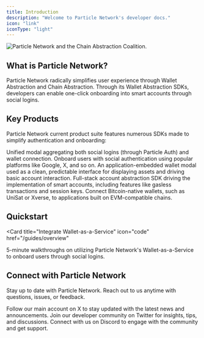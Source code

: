 ```yaml
---
title: Introduction
description: "Welcome to Particle Network's developer docs."
icon: "link"
iconType: "light"
---
```


<Frame>
  <img src="https://static.particle.network/mintlify/images/0.png" alt="Particle Network and the Chain Abstraction Coalition."/>
</Frame>

## What is Particle Network?

Particle Network radically simplifies user experience through Wallet Abstraction and Chain Abstraction. Through its Wallet Abstraction SDKs, developers can enable one-click onboarding into smart accounts through social logins.

## Key Products

Particle Network current product suite features numerous SDKs made to simplify authentication and onboarding:

<CardGroup cols={2}>
  <Card title="Particle Connect" icon="link" href="../api-reference/connect/introduction">
    Unified modal aggregating both social logins (through Particle Auth) and
    wallet connection.
  </Card>
  <Card title="Particle Auth" icon="shield" href="../api-reference/auth/introduction">
    Onboard users with social authentication using popular platforms like
    Google, X, and so on.
  </Card>
  <Card title="Particle Wallet" icon="wallet" href="../api-reference/wallet/introduction">
    An application-embedded wallet modal used as a clean, predictable interface for displaying assets and driving basic account interaction.
  </Card>
  <Card
    title="Account Abstraction"
    icon="credit-card"
    href="../api-reference/aa/introduction"
  >
    Full-stack account abstraction SDK driving the implementation of smart
    accounts, including features like gasless transactions and session keys.
  </Card>
  <Card title="BTC Connect" icon="btc" href="../api-reference/btc/introduction">
    Connect Bitcoin-native wallets, such as UniSat or Xverse, to applications
    built on EVM-compatible chains.
  </Card>
</CardGroup>

## Quickstart


<Card
  title="Integrate Wallet-as-a-Service"
  icon="code"
  href="/guides/overview"
>
  5-minute walkthroughs on utilizing Particle Network's Wallet-as-a-Service to
  onboard users through social logins.
</Card>

## Connect with Particle Network

Stay up to date with Particle Network. Reach out to us anytime with questions, issues, or feedback.

<CardGroup cols={3}>
  <Card
    title="@ParticleNtwrk"
    icon="x-twitter"
    href="https://x.com/ParticleNtwrk"
  >
    Follow our main account on X to stay updated with the latest news and
    announcements.
  </Card>
  <Card
    title="@ParticleBuild"
    icon="x-twitter"
    href="https://x.com/ParticleBuild"
  >
    Join our developer community on Twitter for insights, tips, and discussions.
  </Card>
  <Card
    title="Discord"
    icon="discord"
    href="https://discord.gg/particlenetwork"
  >
    Connect with us on Discord to engage with the community and get support.
  </Card>
</CardGroup>
